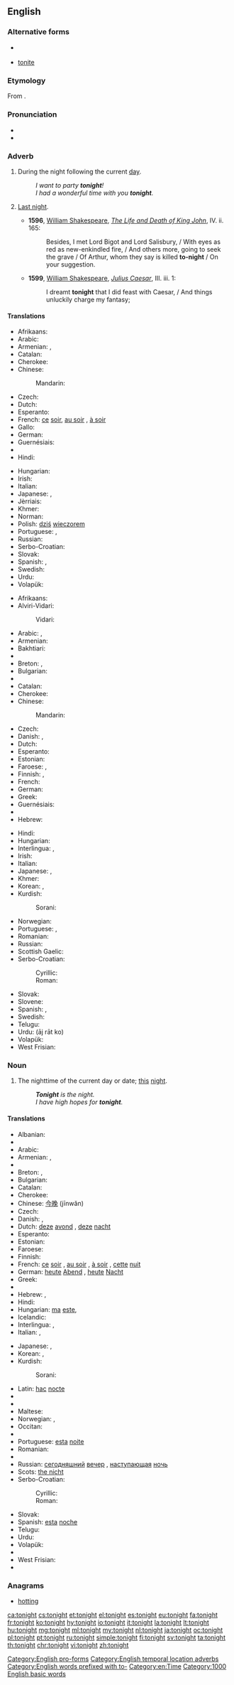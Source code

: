 ==English==

===Alternative forms===
* {{l|en|to-night}} {{qualifier|obsolete}}
* [[tonite]] {{qualifier|US|informal}}

===Etymology===
From {{etyl|ang|en}} {{m|ang|tōniht}}.

===Pronunciation===
* {{audio|en-us-tonight.ogg|Audio (US)|lang=en}}
* {{rhymes|aɪt}}

===Adverb===
{{en-adv|-}}

# During the night following the current [[day]].
#: ''I want to party '''tonight'''!''
#: ''I had a wonderful time with you '''tonight'''.''
# {{context|obsolete|lang=en}} [[last night|Last night]].
#* '''1596''', [[w: William Shakespeare|William Shakespeare]], ''[[s: The Life and Death of King John|The Life and Death of King John]]'', IV. ii. 165:
#*: Besides, I met Lord Bigot and Lord Salisbury, / With eyes as red as new-enkindled fire, / And others more, going to seek the grave / Of Arthur, whom they say is killed '''to-night''' / On your suggestion.
#* '''1599''', [[w: William Shakespeare|William Shakespeare]], ''[[s: The Tragedy of Julius Caesar (unsourced edition)/Act III#SCENE III. The same. A street.|Julius Caesar]]'', III. iii. 1:
#*: I dreamt '''tonight''' that I did feast with Caesar, / And things unluckily charge my fantasy;

====Translations====
{{trans-top|during today's evening}}
* Afrikaans: {{t|af|vanaand}}
* Arabic: {{t|ar|هذا المساء|tr=haadhaa 'l-samaa'|sc=Arab}}
* Armenian: {{t|hy|[[այս]] [[երեկո]]|sc=Armn}}, {{t|hy|[[այսօր]] [[երեկոյան]]|sc=Armn}}
* Catalan: {{t+|ca|anit}}
* Cherokee: {{t|chr|ᎪᎯ ᎤᏒ|tr=gohi usv|sc=Cher}}
* Chinese:
*: Mandarin: {{t+|cmn|今晚|tr=jīnwǎn|sc=Hani}}
* Czech: {{t|cs|dnes večer}}
* Dutch: {{t+|nl|vanavond}}
* Esperanto: {{t|eo|ĉi-vespere}}
* French: [[ce]] [[soir]], [[au soir]] {{qualifier|Belgium}}, [[à soir]] {{qualifier|Quebec}}
* Gallo: {{t|roa-gal|é sai}}
* German: {{t|de|heute Abend}}
* Guernésiais: {{t|roa-grn|à ces sé}}
* {{trreq|he}}
* Hindi: {{t|hi|आज शाम|tr=āj śām|sc=Deva}}
{{trans-mid}}
* Hungarian: {{t|hu|ma este}}
* Irish: {{t|ga|anocht}}
* Italian: {{t+|it|stasera}}
* Japanese: {{t|ja|今晩|tr=こんばん, komban|sc=Jpan}}, {{t|ja|今夜|tr=kon'ya|sc=Jpan}}
* Jèrriais: {{t|roa-jer|à ces sé}}
* Khmer: {{t|km|នៅល្ងាចនេះ|tr=nɨv lŋiec nih|sc=Khmr}}
* Norman: {{t|roa-nor|à ce sei}}
* Polish: [[dziś]] [[wieczorem]]
* Portuguese: {{t|pt|[[hoje]] [[à tardinha]]}}, {{t|pt|[[hoje]] [[à noitinha]]}}
* Russian: {{t|ru|сегодня вечером|tr=sevódnja véčerom|sc=Cyrl}}
* Serbo-Croatian: {{t+|sh|večeras}}
* Slovak: {{t|sk|dnes večer}}
* Spanish: {{t|es|esta noche}}, {{t|es|de noche}}
* Swedish: {{t+|sv|i kväll}}
* Urdu: {{t|ur|آج شام|tr=āj śām|sc=ur-Arab}}
* Volapük: {{t+|vo|asoaro}}
{{trans-bottom}}

{{trans-top|during today's nighttime}}
* Afrikaans: {{t|af|vannag}}
* Alviri-Vidari:
*: Vidari: {{t|avd|ام شو|tr=am šev}}
* Arabic: {{t|ar|الليلة|tr=al-láyla|sc=Arab}}, {{t|ar|هذه الليلة|tr=haadhihi 'l-láyla|sc=Arab}}
* Armenian: {{t|hy|[[այս]] [[գիշեր]]|sc=Armn}}
* Bakhtiari: {{t|bqi|امشو|tr=amšaw|sc=fa-Arab}}
* {{trreq|be}}
* Breton: {{t+|br|fenoz}}, {{t+|br|henozh}}
* Bulgarian: {{t|bg|тази вечер|tr=tazi večer}}
* {{trreq|my}}
* Catalan: {{t+|ca|anit}}
* Cherokee: {{t|chr|ᎪᎯ ᎤᏒ|tr=gohi usv|sc=Cher}}
* Chinese:
*: Mandarin: {{t+|cmn|今晚|tr=jīnwǎn|sc=Hani}}
* Czech: {{t|cs|dnes v noci}}
* Danish: {{t|da|i aften}} {{qualifier|early night}}, {{t|da|i nat}} {{qualifier|late night}}
* Dutch: {{t+|nl|vannacht}}
* Esperanto: {{t|eo|ĉi-nokte}}
* Estonian: {{t|et|täna õhtul}}
* Faroese: {{t|fo|í kvøld}}, {{t|fo|í nátt}}
* Finnish: {{t|fi|tänä iltana}}, {{t|fi|yönä}}
* French: {{t|fr|cette nuit}}
* German: {{t|de|heute Nacht}}
* Greek: {{t+|el|απόψε|tr=apópse}}
* Guernésiais: {{t|roa-grn|ch'tigniet}}
* {{trreq|gu}}
* Hebrew: {{t|he|הלילה|tr=ha-layla|sc=Hebr}}
{{trans-mid}}
* Hindi: {{t|hi|आज रात को|tr=āj rāt ko|sc=Deva}}
* Hungarian: {{t|hu|ma éjjel}}
* Interlingua: {{t|ia|iste vespere}}, {{t|ia|iste nocte}}
* Irish: {{t|ga|anocht}}
* Italian: {{t|it|stanotte}}
* Japanese: {{t|ja|今夜|tr=こんや, kon'ya}}, {{t|ja|今晩|tr=こんばん, komban}}
* Khmer: {{t|km|យប់នេះ|tr=yup nih|sc=Khmr}}
* Korean: {{t|ko|오늘저녁|tr=oneuljeonyeok|sc=Kore}}, {{t|ko|오늘밤|tr=oneulbam|sc=Kore}}
* Kurdish:
*: Sorani: {{t|ku|ئه‌م شه‌و|tr=am shaw|sc=ku-Arab}}
* Norwegian: {{t|no|i kveld}}
* Portuguese: {{t|pt|[[hoje]] [[à noite]]}}, {{t|pt|[[esta]]/[[essa]] [[noite]]}}
* Romanian: {{t+|ro|deseară}}
* Russian: {{t|ru|сегодня ночью|tr=sevódnja nóč'ju|sc=Cyrl}}
* Scottish Gaelic: {{t|gd|a-nochd}}
* Serbo-Croatian:
*: Cyrillic: {{t|sh|ноћас}}
*: Roman: {{t+|sh|noćas}}
* Slovak: {{t|sk|dnes v noci}}
* Slovene: {{t|sl|nocój}}
* Spanish: {{t|es|esta noche}}, {{t|es|de noche}}
* Swedish: {{t+|sv|i natt}}
* Telugu: {{t|te|ఈ రాత్రి|tr=ī rātri}}
* Urdu: {{t|ur|آج رات کو}} (āj rāt ko)
* Volapük: {{t+|vo|aneito}}
* West Frisian: {{t|fy|jûn}}
{{trans-bottom}}

===Noun===
{{en-noun}}

# The nighttime of the current day or date; [[this]] [[night]].
#: '''''Tonight''' is the night.''
#: ''I have high hopes for '''tonight'''.''

====Translations====
{{trans-top|nighttime today}}
* Albanian: {{t|sq|sonte}}
* {{trreq|am}}
* Arabic: {{t|ar|الليلة|tr=al-layla}}
* Armenian: {{t|hy|[[այսօրվա]] [[երեկոն]]|sc=Armn}}, {{t|hy|[[այս]] [[գիշերը]]|sc=Armn}}
* {{trreq|az}}
* Breton: {{t+|br|fenoz}}, {{t+|br|henozh}}
* Bulgarian: {{t|bg|тази вечер|tr=tazi večer}}
* Catalan: {{t+|ca|anit}}
* Cherokee: {{t|chr|ᎪᎯ ᎤᏒ|tr=gohi usv|sc=Cher}}
* Chinese: [[今晚]] (jīnwǎn)
* Czech: {{t|cs|dnes večer}}
* Danish: {{t|da|i aften}} {{qualifier|early night}}, {{t|da|i nat}} {{qualifier|late night}}
* Dutch: [[deze]] [[avond]] {{g|m}}, [[deze]] [[nacht]] {{g|m}}
* Esperanto: {{t|eo|hodiaŭ nokte}}
* Estonian: {{t|et|tänane õhtu}}
* Faroese: {{t|fo|í kvøld}}
* Finnish: {{t|fi|tänä iltana}}
* French: [[ce]] [[soir]] {{g|m}}, [[au soir]] {{qualifier|Belgium}}, [[à soir]] {{qualifier|Quebec}}, [[cette]] [[nuit]] {{g|f}}
* German: [[heute]] [[Abend]] {{g|m}}, [[heute]] [[Nacht]] {{g|f}}
* Greek: {{t+|el|απόψε|tr=apópse}}
* {{trreq|gu}}
* Hebrew: {{t|he|הלילה|tr=haláyla|sc=Hebr}}, {{t|he|הערב|tr=haérev|sc=Hebr}}
* Hindi: {{t|hi|आज रात|f|tr=āj rāt}}
* Hungarian: [[ma]] [[este]], {{t|hu|ma éjjel}}
* Icelandic: {{t|is|í kvöld}}
* Interlingua: {{t|ia|iste vespere}}, {{t|ia|iste nocte}}
* Italian: {{t+|it|stasera}}, {{t|it|stanotte}}
{{trans-mid}}
* Japanese: {{t|ja|今夜|tr=こんや, kon'ya}}, {{t|ja|今晩|tr=こんばん, komban}}
* Korean: {{t|ko|오늘저녁|tr=oneuljeonyeok}}, {{t|ko|오늘밤|tr=oneulbam}}
* Kurdish:
*: Sorani: {{t|ku|ئه‌م شه‌و|tr=am shaw|sc=ku-Arab}}
* Latin: [[hac]] [[nocte]]
* {{trreq|lv}}
* {{trreq|mk}}
* Maltese: {{t|mt|illejla}}
* Norwegian: {{t+|no|i}} {{t+|no|kveld}} {{qualifier|early night, late evening}}, {{t+|no|i}} {{t+|no|natt}} {{qualifier|night}}
* Occitan: {{t+|oc|anuèit}} {{t+|oc|anuèch}}
* {{trreq|pl}}
* Portuguese: [[esta]] [[noite]]
* Romanian: {{t|ro|astă noapte|f}}
* {{trreq|rm}}
* Russian: [[сегодняшний]] [[вечер]] {{g|m}}, [[наступающий|наступающая]] [[ночь]] {{g|f}}
* Scots: [[nicht#Scots|the nicht]]
* Serbo-Croatian:
*: Cyrillic: {{t|sh|ноћас}}
*: Roman: {{t+|sh|noćas}}
* Slovak: {{t|sk|dnešný večer|m}}
* Spanish: [[esta]] [[noche]]
* Telugu: {{t|te|ఈ రాత్రి|tr=ī rātri}}
* Urdu: {{t|ur|آج رات|f|tr=āj rāt}}
* Volapük: {{t|vo|aneit}}
* {{trreq|cy}}
* West Frisian: {{t|fy|jûn}}
* {{trreq|yi}}
{{trans-bottom}}

===Anagrams===
* [[hotting#English|hotting]]

[[Category:English pro-forms]]
[[Category:English temporal location adverbs]]
[[Category:English words prefixed with to-]]
[[Category:en:Time]]

[[Category:1000 English basic words]]

[[ca:tonight]]
[[cs:tonight]]
[[et:tonight]]
[[el:tonight]]
[[es:tonight]]
[[eu:tonight]]
[[fa:tonight]]
[[fr:tonight]]
[[ko:tonight]]
[[hy:tonight]]
[[io:tonight]]
[[it:tonight]]
[[la:tonight]]
[[lt:tonight]]
[[hu:tonight]]
[[mg:tonight]]
[[ml:tonight]]
[[my:tonight]]
[[nl:tonight]]
[[ja:tonight]]
[[oc:tonight]]
[[pl:tonight]]
[[pt:tonight]]
[[ru:tonight]]
[[simple:tonight]]
[[fi:tonight]]
[[sv:tonight]]
[[ta:tonight]]
[[th:tonight]]
[[chr:tonight]]
[[vi:tonight]]
[[zh:tonight]]
